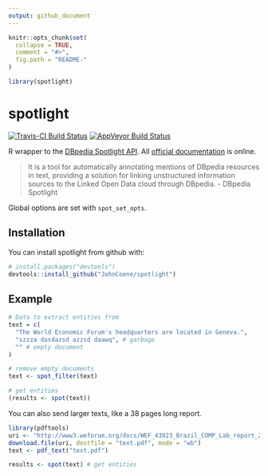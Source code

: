 ```yaml
---
output: github_document
---
```


<!-- README.md is generated from README.Rmd. Please edit that file -->

```r
knitr::opts_chunk$set(
  collapse = TRUE,
  comment = "#>",
  fig.path = "README-"
)

library(spotlight)
```

# spotlight

[![Travis-CI Build Status](https://travis-ci.org/JohnCoene/spotlight.svg?branch=master)](https://travis-ci.org/JohnCoene/spotlight) [![AppVeyor Build Status](https://ci.appveyor.com/api/projects/status/github/JohnCoene/spotlight?branch=master&svg=true)](https://ci.appveyor.com/project/JohnCoene/spotlight)

R wrapper to the [DBpedia Spotlight API](http://www.dbpedia-spotlight.org/). All [official documentation](https://github.com/dbpedia-spotlight/dbpedia-spotlight-model) is online.

> It is a tool for automatically annotating mentions of DBpedia resources in text, providing a solution for linking unstructured information sources to the Linked Open Data cloud through DBpedia. - DBpedia Spotlight

Global options are set with `spot_set_opts`.

## Installation

You can install spotlight from github with:

```r
# install.packages("devtools")
devtools::install_github("JohnCoene/spotlight")
```

## Example

```r
# Data to extract entities from 
text = c(
  "The World Economic Forum's headquarters are located in Geneva.",
  "szzza dasdazsd azzsd daawq", # garbage
  "" # empty document
)

# remove empty documents
text <- spot_filter(text)

# get entities
(results <- spot(text))
```

You can also send larger texts, like a 38 pages long report.

```r
library(pdftools)
uri <- "http://www3.weforum.org/docs/WEF_43923_Brazil_COMP_Lab_report_2018.pdf"
download.file(uri, destfile = "text.pdf", mode = "wb")
text <- pdf_text("text.pdf")

results <- spot(text) # get entities
```
